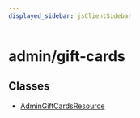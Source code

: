 ```yaml
---
displayed_sidebar: jsClientSidebar
---
```



# admin/gift-cards

## Classes

- [AdminGiftCardsResource](../admin_gift_cards/classes/admin_gift_cards.AdminGiftCardsResource.mdx)
